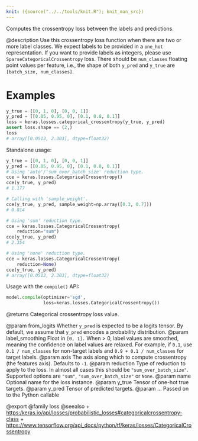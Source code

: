 ```yaml
---
knit: ({source("../../tools/knit.R"); knit_man_src})
---
```

Computes the crossentropy loss between the labels and predictions.

@description
Use this crossentropy loss function when there are two or more label
classes. We expect labels to be provided in a `one_hot` representation. If
you want to provide labels as integers, please use
`SparseCategoricalCrossentropy` loss. There should be `num_classes` floating
point values per feature, i.e., the shape of both `y_pred` and `y_true` are
`[batch_size, num_classes]`.

# Examples
```python
y_true = [[0, 1, 0], [0, 0, 1]]
y_pred = [[0.05, 0.95, 0], [0.1, 0.8, 0.1]]
loss = keras.losses.categorical_crossentropy(y_true, y_pred)
assert loss.shape == (2,)
loss
# array([0.0513, 2.303], dtype=float32)
```
Standalone usage:

```python
y_true = [[0, 1, 0], [0, 0, 1]]
y_pred = [[0.05, 0.95, 0], [0.1, 0.8, 0.1]]
# Using 'auto'/'sum_over_batch_size' reduction type.
cce = keras.losses.CategoricalCrossentropy()
cce(y_true, y_pred)
# 1.177
```

```python
# Calling with 'sample_weight'.
cce(y_true, y_pred, sample_weight=np.array([0.3, 0.7]))
# 0.814
```

```python
# Using 'sum' reduction type.
cce = keras.losses.CategoricalCrossentropy(
    reduction="sum")
cce(y_true, y_pred)
# 2.354
```

```python
# Using 'none' reduction type.
cce = keras.losses.CategoricalCrossentropy(
    reduction=None)
cce(y_true, y_pred)
# array([0.0513, 2.303], dtype=float32)
```

Usage with the `compile()` API:

```python
model.compile(optimizer='sgd',
              loss=keras.losses.CategoricalCrossentropy())
```

@returns
Categorical crossentropy loss value.

@param from_logits Whether `y_pred` is expected to be a logits tensor. By
    default, we assume that `y_pred` encodes a probability distribution.
@param label_smoothing Float in `[0, 1].` When > 0, label values are smoothed,
    meaning the confidence on label values are relaxed. For example, if
    `0.1`, use `0.1 / num_classes` for non-target labels and
    `0.9 + 0.1 / num_classes` for target labels.
@param axis The axis along which to compute crossentropy (the features
    axis). Defaults to `-1`.
@param reduction Type of reduction to apply to the loss. In almost all cases
    this should be `"sum_over_batch_size"`.
    Supported options are `"sum"`, `"sum_over_batch_size"` or `None`.
@param name Optional name for the loss instance.
@param y_true Tensor of one-hot true targets.
@param y_pred Tensor of predicted targets.
@param ... Passed on to the Python callable

@export
@family loss
@seealso
+ <https:/keras.io/api/losses/probabilistic_losses#categoricalcrossentropy-class>
+ <https://www.tensorflow.org/api_docs/python/tf/keras/losses/CategoricalCrossentropy>
